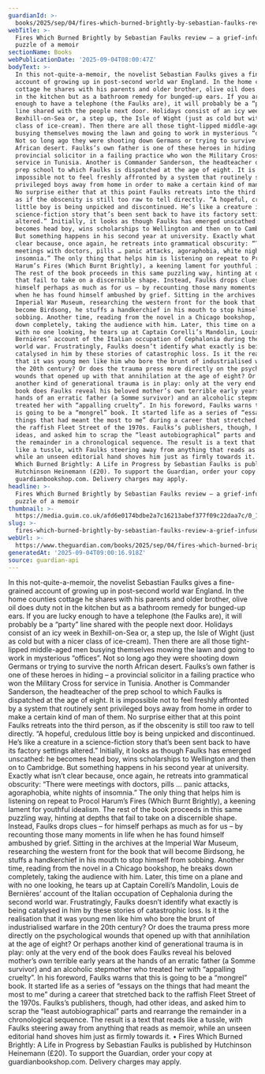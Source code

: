 ```yaml
---
guardianId: >-
  books/2025/sep/04/fires-which-burned-brightly-by-sebastian-faulks-review-a-grief-infused-puzzle-of-a-memoir
webTitle: >-
  Fires Which Burned Brightly by Sebastian Faulks review – a grief-infused
  puzzle of a memoir
sectionName: Books
webPublicationDate: '2025-09-04T08:00:47Z'
bodyText: >-
  In this not-quite-a-memoir, the novelist Sebastian Faulks gives a fine-grained
  account of growing up in post-second world war England. In the home counties
  cottage he shares with his parents and older brother, olive oil does duty not
  in the kitchen but as a bathroom remedy for bunged-up ears. If you are lucky
  enough to have a telephone (the Faulks are), it will probably be a “party”
  line shared with the people next door. Holidays consist of an icy week in
  Bexhill-on-Sea or, a step up, the Isle of Wight (just as cold but with a nicer
  class of ice-cream). Then there are all those tight-lipped middle-aged men
  busying themselves mowing the lawn and going to work in mysterious “offices”.
  Not so long ago they were shooting down Germans or trying to survive the north
  African desert. Faulks’s own father is one of these heroes in hiding – a
  provincial solicitor in a failing practice who won the Military Cross for
  service in Tunisia. Another is Commander Sanderson, the headteacher of the
  prep school to which Faulks is dispatched at the age of eight. It is
  impossible not to feel freshly affronted by a system that routinely sent
  privileged boys away from home in order to make a certain kind of man of them.
  No surprise either that at this point Faulks retreats into the third person,
  as if the obscenity is still too raw to tell directly. “A hopeful, credulous
  little boy is being unpicked and discontinued. He’s like a creature in a
  science-fiction story that’s been sent back to have its factory settings
  altered.” Initially, it looks as though Faulks has emerged unscathed: he
  becomes head boy, wins scholarships to Wellington and then on to Cambridge.
  But something happens in his second year at university. Exactly what isn’t
  clear because, once again, he retreats into grammatical obscurity: “There were
  meetings with doctors, pills … panic attacks, agoraphobia, white nights of
  insomnia.” The only thing that helps him is listening on repeat to Procol
  Harum’s Fires (Which Burnt Brightly), a keening lament for youthful idealism.
  The rest of the book proceeds in this same puzzling way, hinting at depths
  that fail to take on a discernible shape. Instead, Faulks drops clues – for
  himself perhaps as much as for us – by recounting those many moments in life
  when he has found himself ambushed by grief. Sitting in the archives at the
  Imperial War Museum, researching the western front for the book that will
  become Birdsong, he stuffs a handkerchief in his mouth to stop himself from
  sobbing. Another time, reading from the novel in a Chicago bookshop, he breaks
  down completely, taking the audience with him. Later, this time on a plane and
  with no one looking, he tears up at Captain Corelli’s Mandolin, Louis de
  Bernières’ account of the Italian occupation of Cephalonia during the second
  world war. Frustratingly, Faulks doesn’t identify what exactly is being
  catalysed in him by these stories of catastrophic loss. Is it the realisation
  that it was young men like him who bore the brunt of industrialised warfare in
  the 20th century? Or does the trauma press more directly on the psychological
  wounds that opened up with that annihilation at the age of eight? Or perhaps
  another kind of generational trauma is in play: only at the very end of the
  book does Faulks reveal his beloved mother’s own terrible early years at the
  hands of an erratic father (a Somme survivor) and an alcoholic stepmother who
  treated her with “appalling cruelty”. In his foreword, Faulks warns that this
  is going to be a “mongrel” book. It started life as a series of “essays on the
  things that had meant the most to me” during a career that stretched back to
  the raffish Fleet Street of the 1970s. Faulks’s publishers, though, had other
  ideas, and asked him to scrap the “least autobiographical” parts and rearrange
  the remainder in a chronological sequence. The result is a text that reads
  like a tussle, with Faulks steering away from anything that reads as memoir,
  while an unseen editorial hand shoves him just as firmly towards it. • Fires
  Which Burned Brightly: A Life in Progress by Sebastian Faulks is published by
  Hutchinson Heinemann (£20). To support the Guardian, order your copy at
  guardianbookshop.com. Delivery charges may apply.
headline: >-
  Fires Which Burned Brightly by Sebastian Faulks review – a grief-infused
  puzzle of a memoir
thumbnail: >-
  https://media.guim.co.uk/afd6e0174bdbe2a7c16213abef377f09c22daa7c/0_1_8000_4803/500.jpg
slug: >-
  fires-which-burned-brightly-by-sebastian-faulks-review-a-grief-infused-puzzle-of-a-memoir
webUrl: >-
  https://www.theguardian.com/books/2025/sep/04/fires-which-burned-brightly-by-sebastian-faulks-review-a-grief-infused-puzzle-of-a-memoir
generatedAt: '2025-09-04T09:00:16.918Z'
source: guardian-api
---
```

In this not-quite-a-memoir, the novelist Sebastian Faulks gives a fine-grained account of growing up in post-second world war England. In the home counties cottage he shares with his parents and older brother, olive oil does duty not in the kitchen but as a bathroom remedy for bunged-up ears. If you are lucky enough to have a telephone (the Faulks are), it will probably be a “party” line shared with the people next door. Holidays consist of an icy week in Bexhill-on-Sea or, a step up, the Isle of Wight (just as cold but with a nicer class of ice-cream). Then there are all those tight-lipped middle-aged men busying themselves mowing the lawn and going to work in mysterious “offices”. Not so long ago they were shooting down Germans or trying to survive the north African desert. Faulks’s own father is one of these heroes in hiding – a provincial solicitor in a failing practice who won the Military Cross for service in Tunisia. Another is Commander Sanderson, the headteacher of the prep school to which Faulks is dispatched at the age of eight. It is impossible not to feel freshly affronted by a system that routinely sent privileged boys away from home in order to make a certain kind of man of them. No surprise either that at this point Faulks retreats into the third person, as if the obscenity is still too raw to tell directly. “A hopeful, credulous little boy is being unpicked and discontinued. He’s like a creature in a science-fiction story that’s been sent back to have its factory settings altered.” Initially, it looks as though Faulks has emerged unscathed: he becomes head boy, wins scholarships to Wellington and then on to Cambridge. But something happens in his second year at university. Exactly what isn’t clear because, once again, he retreats into grammatical obscurity: “There were meetings with doctors, pills … panic attacks, agoraphobia, white nights of insomnia.” The only thing that helps him is listening on repeat to Procol Harum’s Fires (Which Burnt Brightly), a keening lament for youthful idealism. The rest of the book proceeds in this same puzzling way, hinting at depths that fail to take on a discernible shape. Instead, Faulks drops clues – for himself perhaps as much as for us – by recounting those many moments in life when he has found himself ambushed by grief. Sitting in the archives at the Imperial War Museum, researching the western front for the book that will become Birdsong, he stuffs a handkerchief in his mouth to stop himself from sobbing. Another time, reading from the novel in a Chicago bookshop, he breaks down completely, taking the audience with him. Later, this time on a plane and with no one looking, he tears up at Captain Corelli’s Mandolin, Louis de Bernières’ account of the Italian occupation of Cephalonia during the second world war. Frustratingly, Faulks doesn’t identify what exactly is being catalysed in him by these stories of catastrophic loss. Is it the realisation that it was young men like him who bore the brunt of industrialised warfare in the 20th century? Or does the trauma press more directly on the psychological wounds that opened up with that annihilation at the age of eight? Or perhaps another kind of generational trauma is in play: only at the very end of the book does Faulks reveal his beloved mother’s own terrible early years at the hands of an erratic father (a Somme survivor) and an alcoholic stepmother who treated her with “appalling cruelty”. In his foreword, Faulks warns that this is going to be a “mongrel” book. It started life as a series of “essays on the things that had meant the most to me” during a career that stretched back to the raffish Fleet Street of the 1970s. Faulks’s publishers, though, had other ideas, and asked him to scrap the “least autobiographical” parts and rearrange the remainder in a chronological sequence. The result is a text that reads like a tussle, with Faulks steering away from anything that reads as memoir, while an unseen editorial hand shoves him just as firmly towards it. • Fires Which Burned Brightly: A Life in Progress by Sebastian Faulks is published by Hutchinson Heinemann (£20). To support the Guardian, order your copy at guardianbookshop.com. Delivery charges may apply.
